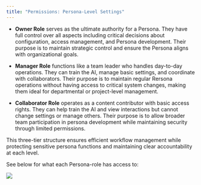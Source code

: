 ```yaml
---
title: "Permissions: Persona-Level Settings"
---
```


* **Owner Role** serves as the ultimate authority for a Persona. They have full control over all aspects including critical decisions about configuration, access management, and Persona development. Their purpose is to maintain strategic control and ensure the Persona aligns with organizational goals.

* **Manager Role** functions like a team leader who handles day-to-day operations. They can train the AI, manage basic settings, and coordinate with collaborators. Their purpose is to maintain regular Rersona operations without having access to critical system changes, making them ideal for departmental or project-level management.

* **Collaborator Role** operates as a content contributor with basic access rights. They can help train the AI and view interactions but cannot change settings or manage others. Their purpose is to allow broader team participation in persona development while maintaining security through limited permissions.

This three-tier structure ensures efficient workflow management while protecting sensitive persona functions and maintaining clear accountability at each level.

See below for what each Persona-role has access to:

![](/images/Group1597882421(1).png)
